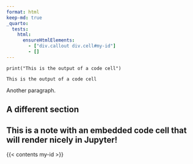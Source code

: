 ```yaml
---
format: html
keep-md: true
_quarto:
  tests:
    html:
      ensureHtmlElements:
        - ["div.callout div.cell#my-id"]
        - []
---
```



::: {#my-id .cell execution_count=1}
``` .python
print("This is the output of a code cell")
```

::: {.cell-output .cell-output-stdout}
```
This is the output of a code cell
```
:::
:::


Another paragraph.

## A different section

::: callout-note

## This is a note with an embedded code cell that will render nicely in Jupyter!



{{< contents my-id >}}




:::


